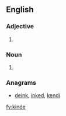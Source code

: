 ==English==

===Adjective===
{{head|en|adjective}}

# {{obsolete spelling of|kind|lang=en}}

===Noun===
{{en-noun}}

# {{obsolete spelling of|kind|lang=en}}

===Anagrams===
* [[deink#English|deink]], [[inked#English|inked]], [[kendi#English|kendi]]

[[fy:kinde]]